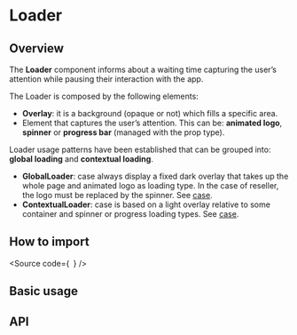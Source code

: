 

<Meta of={Stories} />

# Loader

## Overview

The **Loader** component informs about a waiting time capturing the user’s
attention while pausing their interaction with the app.

The Loader is composed by the following elements:

- **Overlay**: it is a background (opaque or not) which fills a specific area.
- Element that captures the user’s attention. This can be: **animated logo**,
  **spinner** or **progress bar** (managed with the prop type).

Loader usage patterns have been established that can be grouped into:
**global loading** and **contextual loading**.

- **GlobalLoader**: case always display a fixed dark overlay that takes up the
  whole page and animated logo as loading type. In the case of reseller, the logo
  must be replaced by the spinner. See [case](/?path=/story/public-feedback-loader-cases--global-loader).
- **ContextualLoader**: case is based on a light overlay relative to some
  container and spinner or progress loading types. See [case](/?path=/story/public-feedback-loader-cases--contextual-loader).

## How to import

<Source
  code={`
`}
/>

## Basic usage

<Canvas of={Stories.Base} />

## API

<ArgTypes of={Stories} />
